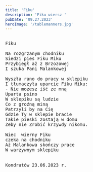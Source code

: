 ```yaml
---
title: 'Fiku'
description: 'Fiku wiersz '
pubDate: '09.27.2023'
heroImage: '/tablemanners.jpg'
---
```

<pre>

Fiku

Na rozgrzanym chodniku
Siedzi pies Fiku Miku
Przybiegł aż z Brzozowej
I szuka Pani Malankowej

Wyszła rano do pracy w sklepiku
I tłumaczyła uparcie Fiku Miku:
- Nie możesz iść ze mną
Uparta psino
W sklepiku są ludzie 
Co z groźną miną 
Patrzyli by na Cię 
Gdzie Ty w sklepie bracie
Takie pieski zostają w domu 
Żeby nie Zrobić krzywdy nikomu.

Wiec  wierny Fiku
czeka na chodniku
Aż Malankowa skończy prace 
W warzywnym sklepiku


Kondratów 23.06.2023 r.


</pre>
